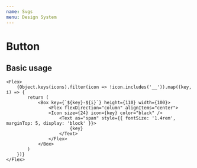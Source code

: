 ```yaml
---
name: Svgs
menu: Design System
---
```



# Button

## Basic usage

<Playground>

    <Flex>
        {Object.keys(icons).filter(icon => !icon.includes('__')).map((key, i) => {
            return (
                <Box key={`${key}-${i}`} height={110} width={100}>
                    <Flex flexDirection="column" alignItems="center">
                    <Icon size={24} icon={key} color="black" />
                        <Text as="span" style={{ fontSize: '1.4rem', marginTop: 5, display: 'block' }}>
                            {key}
                        </Text>
                    </Flex>
                </Box>
            )
        })}
    </Flex>

</Playground>
